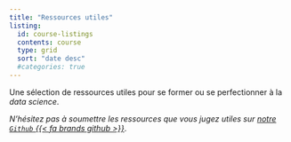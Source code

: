 ```yaml
---
title: "Ressources utiles"
listing:
  id: course-listings
  contents: course
  type: grid
  sort: "date desc"
  #categories: true
---
```


Une sélection de ressources utiles pour se former ou se perfectionner à la _data science_. 

_N'hésitez pas à soumettre les ressources que vous jugez utiles
sur [notre `Github` {{< fa brands github >}}](https://github.com/InseeFrLab/ssphub/issues)_. 

<br>

::: {#course-listings}
:::